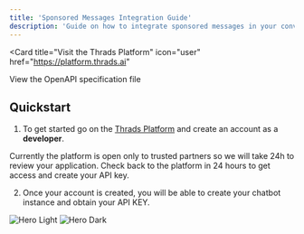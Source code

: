 ```yaml
---
title: 'Sponsored Messages Integration Guide'
description: 'Guide on how to integrate sponsored messages in your conversational AI'
---
```


<Card
  title="Visit the Thrads Platform"
  icon="user"
  href="https://platform.thrads.ai"
>
  View the OpenAPI specification file
</Card>

## Quickstart

1. To get started go on the [Thrads Platform](https://platform.thrads.ai) and create an account as a **developer**.

<Note>
  Currently the platform is open only to trusted partners so we will take 24h to review your application. Check back to the platform in 24 hours 
  to get access and create your API key. 
</Note>

2. Once your account is created, you will be able to create your chatbot instance and obtain your API KEY.

<img
  className="block dark:hidden rounded-img"
  src="/images/platform_img2.png"
  alt="Hero Light"
/>
<img
  className="hidden dark:block rounded-img"
  src="/images/platform_img2.png"
  alt="Hero Dark"
/>
```
